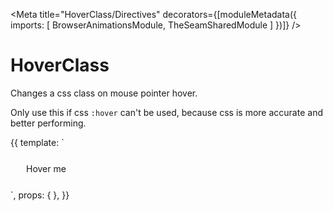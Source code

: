 



<Meta title="HoverClass/Directives" decorators={[moduleMetadata({
  imports: [
    BrowserAnimationsModule,
    TheSeamSharedModule
  ]
})]} />

# HoverClass

Changes a css class on mouse pointer hover.

<DocAlert>Only use this if css `:hover` can't be used, because css is more accurate and better performing.</DocAlert>

<Preview>
  <Story name="Example" height="100px">
    {{
      template: `<div style="padding: 25px;" class="text-center bg-primary" seamHoverClass="bg-success">Hover me</div>`,
      props: { },
    }}
  </Story>
</Preview>
